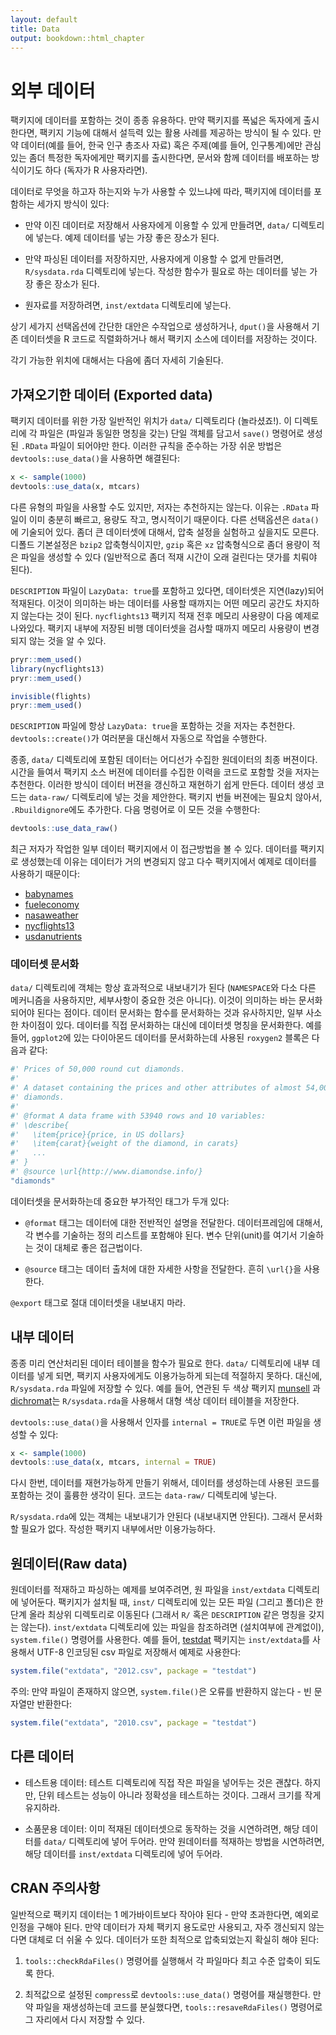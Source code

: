 ```yaml
---
layout: default
title: Data
output: bookdown::html_chapter
---
```


# 외부 데이터 {#data}

팩키지에 데이터를 포함하는 것이 종종 유용하다.
만약 팩키지를 폭넓은 독자에게 출시한다면, 팩키지 기능에 대해서 설득력 있는 활용 사례를 제공하는 방식이 될 수 있다. 만약 데이터(예를 들어, 한국 인구 총조사 자료) 혹은 주제(예를 들어, 인구통계)에만 관심있는 좀더 특정한 독자에게만 팩키지를 출시한다면, 문서와 함께 데이터를 배포하는 방식이기도 하다 (독자가 R 사용자라면).

데이터로 무엇을 하고자 하는지와 누가 사용할 수 있느냐에 따라, 팩키지에 데이터를 포함하는 세가지 방식이 있다:

* 만약 이진 데이터로 저장해서 사용자에게 이용할 수 있게 만들려면, `data/` 디렉토리에 넣는다.
  예제 데이터를 넣는 가장 좋은 장소가 된다.

* 만약 파싱된 데이터를 저장하지만, 사용자에게 이용할 수 없게 만들려면, `R/sysdata.rda` 디렉토리에 넣는다.
  작성한 함수가 필요로 하는 데이터를 넣는 가장 좋은 장소가 된다.
  
* 원자료를 저장하려면, `inst/extdata` 디렉토리에 넣는다.

상기 세가지 선택옵션에 간단한 대안은 수작업으로 생성하거나, `dput()`을 사용해서 기존 데이터셋을 R 코드로 직렬화하거나 해서 팩키지 소스에 데이터를 저장하는 것이다.

각기 가능한 위치에 대해서는 다음에 좀더 자세히 기술된다.

## 가져오기한 데이터 (Exported data) {#data-data}

팩키지 데이터를 위한 가장 일반적인 위치가 `data/` 디렉토리다 (놀라셨죠!).
이 디렉토리에 각 파일은 (파일과 동일한 명칭을 갖는) 단일 객체를 담고서 `save()` 명령어로 생성된 `.RData` 파일이 되어야만 한다.
이러한 규칙을 준수하는 가장 쉬운 방법은 `devtools::use_data()`을 사용하면 해결된다:

```r
x <- sample(1000)
devtools::use_data(x, mtcars)
```

다른 유형의 파일을 사용할 수도 있지만, 저자는 추천하지는 않는다. 이유는 `.RData` 파일이 이미 충분히 빠르고, 용량도 작고, 명시적이기 때문이다. 다른 선택옵션은 `data()`에 기술되어 있다.
좀더 큰 데이터셋에 대해서, 압축 설정을 실험하고 싶을지도 모른다.
디폴드 기본설정은 `bzip2` 압축형식이지만, `gzip` 혹은 `xz` 압축형식으로 좀더 용량이 적은 파일을 생성할 수 있다 (일반적으로 좀더 적재 시간이 오래 걸린다는 댓가를 치뤄야 된다).

`DESCRIPTION` 파일이 `LazyData: true`를 포함하고 있다면,
데이터셋은 지연(lazy)되어 적재된다. 이것이 의미하는 바는 데이터를 사용할 때까지는 어떤 메모리 공간도 차지하지 않는다는 것이 된다. `nycflights13` 팩키지 적재 전후 메모리 사용량이 다음 예제로 나와있다.
팩키지 내부에 저장된 비행 데이터셋을 검사할 때까지 메모리 사용량이 변경되지 않는 것을 알 수 있다.

```r
pryr::mem_used()
library(nycflights13)
pryr::mem_used()

invisible(flights)
pryr::mem_used()
```

`DESCRIPTION` 파일에 항상 `LazyData: true`을 포함하는 것을 저자는 추천한다.
`devtools::create()`가 여러분을 대신해서 자동으로 작업을 수행한다.

종종, `data/` 디렉토리에 포함된 데이터는 어디선가 수집한 원데이터의 최종 버젼이다.
시간을 들여서 팩키지 소스 버젼에 데이터를 수집한 이력을 코드로 포함할 것을 저자는 추천한다.
이러한 방식이 데이터 버젼을 갱신하고 재현하기 쉽게 만든다.
데이터 생성 코드는 `data-raw/` 디렉토리에 넣는 것을 제안한다.
팩키지 번들 버젼에는 필요치 않아서, `.Rbuildignore`에도 추가한다.
다음 명령어로 이 모든 것을 수행한다:

```r
devtools::use_data_raw()
```

최근 저자가 작업한 일부 데이터 팩키지에서 이 접근방법을 볼 수 있다.
데이터를 팩키지로 생성했는데 이유는 데이터가 거의 변경되지 않고 다수 팩키지에서 예제로 데이터를 사용하기 때문이다:

* [babynames](https://github.com/hadley/babynames)
* [fueleconomy](https://github.com/hadley/fueleconomy)
* [nasaweather](https://github.com/hadley/nasaweather) 
* [nycflights13](https://github.com/hadley/nycflights13)
* [usdanutrients](https://github.com/hadley/usdanutrients)

### 데이터셋 문서화 {#documenting-data}

`data/` 디렉토리에 객체는 항상 효과적으로 내보내기가 된다 (`NAMESPACE`와 다소 다른 메커니즘을 사용하지만, 세부사항이 중요한 것은 아니다). 
이것이 의미하는 바는 문서화되어야 된다는 점이다.
데이터 문서화는 함수를 문서화하는 것과 유사하지만, 일부 사소한 차이점이 있다.
데이터를 직접 문서화하는 대신에 데이터셋 명칭을 문서화한다.
예를 들어, `ggplot2`에 있는 다이아몬드 데이터를 문서화하는데 사용된 `roxygen2` 블록은 다음과 같다:


```r
#' Prices of 50,000 round cut diamonds.
#'
#' A dataset containing the prices and other attributes of almost 54,000
#' diamonds.
#'
#' @format A data frame with 53940 rows and 10 variables:
#' \describe{
#'   \item{price}{price, in US dollars}
#'   \item{carat}{weight of the diamond, in carats}
#'   ...
#' }
#' @source \url{http://www.diamondse.info/}
"diamonds"
```

데이터셋을 문서화하는데 중요한 부가적인 태그가 두개 있다:


* `@format` 태그는 데이터에 대한 전반적인 설명을 전달한다. 데이터프레임에 대해서,
  각 변수를 기술하는 정의 리스트를 포함해야 된다. 
  변수 단위(unit)를 여기서 기술하는 것이 대체로 좋은 접근법이다.


* `@source` 태그는 데이터 출처에 대한 자세한 사항을 전달한다. 흔히 `\url{}`을 사용한다.

`@export` 태그로 절대 데이터셋을 내보내지 마라.


## 내부 데이터 {#data-sysdata}

종종 미리 연산처리된 데이터 테이블을 함수가 필요로 한다.
`data/` 디렉토리에 내부 데이터를 넣게 되면, 팩키지 사용자에게도 이용가능하게 되는데 적절하지 못하다.
대신에, `R/sysdata.rda` 파일에 저장할 수 있다.
예를 들어, 연관된 두 색상 팩키지 [munsell](https://github.com/cwickham/munsell) 과 [dichromat](http://cran.r-project.org/web/packages/dichromat/index.html)는 `R/sysdata.rda`을 사용해서
대형 색상 데이터 테이블을 저장한다.

`devtools::use_data()`을 사용해서 인자를 `internal = TRUE`로 두면 이런 파일을 생성할 수 있다:

```r
x <- sample(1000)
devtools::use_data(x, mtcars, internal = TRUE)
```

다시 한번, 데이터를 재현가능하게 만들기 위해서, 데이터를 생성하는데 사용된 코드를 포함하는 것이 훌륭한 생각이 된다. 코드는 `data-raw/` 디렉토리에 넣는다.

`R/sysdata.rda`에 있는 객체는 내보내기가 안된다 (내보내지면 안된다). 그래서 문서화할 필요가 없다.
작성한 팩키지 내부에서만 이용가능하다.

## 원데이터(Raw data) {#data-extdata}

원데이터를 적재하고 파싱하는 예제를 보여주려면, 원 파일을 `inst/extdata` 디렉토리에 넣어둔다.
팩키지가 설치될 때, `inst/` 디렉토리에 있는 모든 파일 (그리고 폴더)은 한단계 올라 최상위 디렉토리로 이동된다
(그래서 `R/` 혹은 `DESCRIPTION` 같은 명칭을 갖지는 않는다).
`inst/extdata` 디렉토리에 있는 파일을 참조하려면 (설치여부에 관계없이), `system.file()` 명령어를 사용한다.
예를 들어, [testdat](https://github.com/ropensci/testdat) 팩키지는 `inst/extdata`를 사용해서 UTF-8 인코딩된 csv 파일로 저장해서 예제로 사용한다:


```r
system.file("extdata", "2012.csv", package = "testdat")
```

주의: 만약 파일이 존재하지 않으면, `system.file()`은 오류를 반환하지 않는다 - 빈 문자열만 반환한다:

```r
system.file("extdata", "2010.csv", package = "testdat")
```

## 다른 데이터 {#other-data}

* 테스트용 데이터: 테스트 디렉토리에 직접 작은 파일을 넣어두는 것은 괜찮다.
  하지만, 단위 테스트는 성능이 아니라 정확성을 테스트하는 것이다. 그래서 크기를 작게 유지하라.
  
* 소품문용 데이터: 이미 적재된 데이터셋으로 동작하는 것을 시연하려면, 
  해당 데이터를 `data/` 디렉토리에 넣어 두어라.
  만약 원데이터를 적재하는 방법을 시연하려면, 해당 데이터를 `inst/extdata` 디렉토리에 넣어 두어라.

## CRAN 주의사항 {#data-cran}

일반적으로 팩키지 데이터는 1 메가바이트보다 작아야 된다 - 만약 초과한다면, 예외로 인정을 구해야 된다.
만약 데이터가 자체 팩키지 용도로만 사용되고, 자주 갱신되지 않는다면 대체로 더 쉬울 수 있다.
데이터가 또한 최적으로 압축되었는지 확실히 해야 된다:

1. `tools::checkRdaFiles()` 명령어를 실행해서 각 파일마다 최고 수준 압축이 되도록 한다.

2. 최적값으로 설정된 `compress`로 `devtools::use_data()` 명령어를 재실행한다.
   만약 파일을 재생성하는데 코드를 분실했다면, 
   `tools::resaveRdaFiles()` 명령어로 그 자리에서 다시 저장할 수 있다.

   
